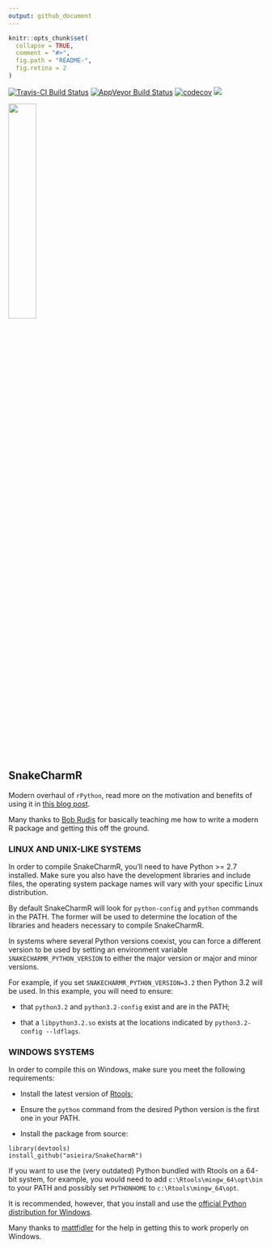 ```yaml
---
output: github_document
---
```

<!-- README.md is generated from README.Rmd. Please edit that file -->
```r
knitr::opts_chunk$set(
  collapse = TRUE,
  comment = "#>",
  fig.path = "README-",
  fig.retina = 2
)
```
[![Travis-CI Build Status](https://travis-ci.org/asieira/SnakeCharmR.svg?branch=master)](https://travis-ci.org/asieira/SnakeCharmR)
[![AppVeyor Build Status](https://ci.appveyor.com/api/projects/status/github/asieira/SnakeCharmR?branch=master&svg=true)](https://ci.appveyor.com/project/asieira/SnakeCharmR)
[![codecov](https://codecov.io/gh/asieira/SnakeCharmR/branch/master/graph/badge.svg)](https://codecov.io/gh/asieira/SnakeCharmR)
[![](https://cranlogs.r-pkg.org/badges/grand-total/SnakeCharmR)](https://cran.rstudio.com/web/packages/SnakeCharmR/index.html)

<img src="tools/snaker.jpg" width="33%"/>

## SnakeCharmR

Modern overhaul of `rPython`, read more on the motivation and benefits of using it in [this blog post](https://asieira.github.io/introducing-snakecharmr.html).

Many thanks to [Bob Rudis](https://github.com/hrbrmstr) for basically teaching me how to write
a modern R package and getting this off the ground.


### LINUX AND UNIX-LIKE SYSTEMS

In order to compile SnakeCharmR, you'll need to have Python >= 2.7 installed. Make sure you also have the development libraries and include files, the operating system package names will vary with your specific Linux distribution.

By default SnakeCharmR will look for `python-config` and `python` commands in the PATH. The former
will be used to determine the location of the libraries and headers necessary to compile 
SnakeCharmR.

In systems where several Python versions coexist, you can force a different version to be used by setting an environment variable `SNAKECHARMR_PYTHON_VERSION` to either the major version or major and minor versions.

For example, if you set `SNAKECHARMR_PYTHON_VERSION=3.2` then Python 3.2 will be used. In this example, you will need to ensure:

* that `python3.2` and `python3.2-config` exist and are in the PATH;

* that a `libpython3.2.so` exists at the locations indicated by `python3.2-config --ldflags`.


### WINDOWS SYSTEMS

In order to compile this on Windows, make sure you meet the following requirements:

* Install the latest version of [Rtools](https://cran.r-project.org/bin/windows/Rtools/);

* Ensure the `python` command from the desired Python version is the first one in your PATH.

* Install the package from source:
```
library(devtools)
install_github("asieira/SnakeCharmR")
```

If you want to use the (very outdated) Python bundled with Rtools on a 64-bit system, for example,
you would need to add `c:\Rtools\mingw_64\opt\bin` to your PATH and possibly set `PYTHONHOME` to
`c:\Rtools\mingw_64\opt`.

It is recommended, however, that you install and use the 
[official Python distribution for Windows](https://www.python.org/downloads/windows/).

Many thanks to [mattfidler](https://github.com/mattfidler) for the help in getting this to work properly on Windows.
